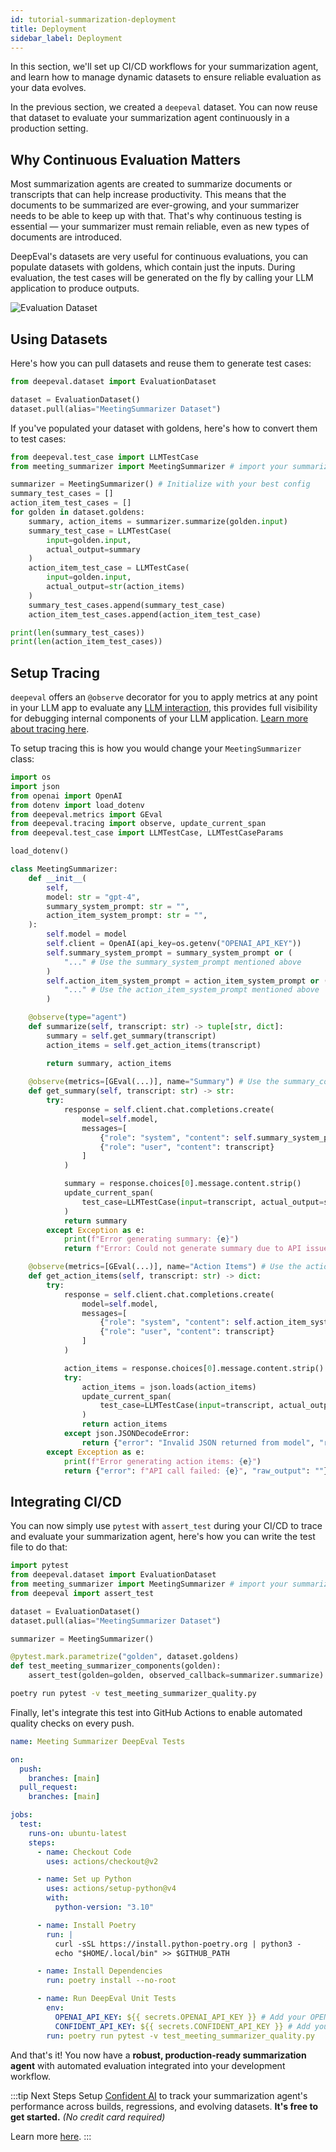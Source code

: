 ```yaml
---
id: tutorial-summarization-deployment
title: Deployment
sidebar_label: Deployment
---
```


In this section, we'll set up CI/CD workflows for your summarization agent, and learn how to manage dynamic datasets to ensure reliable evaluation as your data evolves.

In the previous section, we created a `deepeval` dataset. You can now reuse that dataset to evaluate your summarization agent continuously in a production setting.

## Why Continuous Evaluation Matters

Most summarization agents are created to summarize documents or transcripts that can help increase productivity. This means that the documents to be summarized are ever-growing, and your summarizer needs to be able to keep up with that. That's why continuous testing is essential — your summarizer must remain reliable, even as new types of documents are introduced.

DeepEval's datasets are very useful for continuous evaluations, you can populate datasets with goldens, which contain just the inputs. During evaluation, the test cases will be generated on the fly by calling your LLM application to produce outputs.

![Evaluation Dataset](https://deepeval-docs.s3.us-east-1.amazonaws.com/docs:evaluation-dataset.png)

## Using Datasets

Here's how you can pull datasets and reuse them to generate test cases:

```python
from deepeval.dataset import EvaluationDataset

dataset = EvaluationDataset()
dataset.pull(alias="MeetingSummarizer Dataset")
```

If you've populated your dataset with goldens, here's how to convert them to test cases:

```python
from deepeval.test_case import LLMTestCase
from meeting_summarizer import MeetingSummarizer # import your summarizer here

summarizer = MeetingSummarizer() # Initialize with your best config
summary_test_cases = []
action_item_test_cases = []
for golden in dataset.goldens:
    summary, action_items = summarizer.summarize(golden.input)
    summary_test_case = LLMTestCase(
        input=golden.input,
        actual_output=summary
    )
    action_item_test_case = LLMTestCase(
        input=golden.input,
        actual_output=str(action_items)
    )
    summary_test_cases.append(summary_test_case)
    action_item_test_cases.append(action_item_test_case)

print(len(summary_test_cases))
print(len(action_item_test_cases))
```

## Setup Tracing

`deepeval` offers an `@observe` decorator for you to apply metrics at any point in your LLM app to evaluate any [LLM interaction](https://deepeval.com/docs/evaluation-test-cases#what-is-an-llm-interaction), 
this provides full visibility for debugging internal components of your LLM application. [Learn more about tracing here](https://deepeval.com/docs/evaluation-llm-tracing).

To setup tracing this is how you would change your `MeetingSummarizer` class:

```python {27,34,46-48,54,68-70}
import os
import json
from openai import OpenAI
from dotenv import load_dotenv
from deepeval.metrics import GEval
from deepeval.tracing import observe, update_current_span
from deepeval.test_case import LLMTestCase, LLMTestCaseParams

load_dotenv()

class MeetingSummarizer:
    def __init__(
        self, 
        model: str = "gpt-4", 
        summary_system_prompt: str = "",
        action_item_system_prompt: str = "",
    ):
        self.model = model
        self.client = OpenAI(api_key=os.getenv("OPENAI_API_KEY"))
        self.summary_system_prompt = summary_system_prompt or (
            "..." # Use the summary_system_prompt mentioned above
        )
        self.action_item_system_prompt = action_item_system_prompt or (
            "..." # Use the action_item_system_prompt mentioned above
        )

    @observe(type="agent")
    def summarize(self, transcript: str) -> tuple[str, dict]:
        summary = self.get_summary(transcript)
        action_items = self.get_action_items(transcript)

        return summary, action_items
    
    @observe(metrics=[GEval(...)], name="Summary") # Use the summary_concision metric here
    def get_summary(self, transcript: str) -> str:
        try:
            response = self.client.chat.completions.create(
                model=self.model,
                messages=[
                    {"role": "system", "content": self.summary_system_prompt},
                    {"role": "user", "content": transcript}
                ]
            )

            summary = response.choices[0].message.content.strip()
            update_current_span(
                test_case=LLMTestCase(input=transcript, actual_output=summary)
            )
            return summary
        except Exception as e:
            print(f"Error generating summary: {e}")
            return f"Error: Could not generate summary due to API issue: {e}"

    @observe(metrics=[GEval(...)], name="Action Items") # Use the action_item_check metric here
    def get_action_items(self, transcript: str) -> dict:
        try:
            response = self.client.chat.completions.create(
                model=self.model,
                messages=[
                    {"role": "system", "content": self.action_item_system_prompt},
                    {"role": "user", "content": transcript}
                ]
            )

            action_items = response.choices[0].message.content.strip()
            try:
                action_items = json.loads(action_items)
                update_current_span(
                    test_case=LLMTestCase(input=transcript, actual_output=str(action_items))
                )
                return action_items
            except json.JSONDecodeError:
                return {"error": "Invalid JSON returned from model", "raw_output": action_items}
        except Exception as e:
            print(f"Error generating action items: {e}")
            return {"error": f"API call failed: {e}", "raw_output": ""}
```

## Integrating CI/CD

You can now simply use `pytest` with `assert_test` during your CI/CD to trace and evaluate your summarization agent, here's how you can write the test file to do that:

```python title="test_meeting_summarizer_quality.py" {13}
import pytest
from deepeval.dataset import EvaluationDataset
from meeting_summarizer import MeetingSummarizer # import your summarizer here
from deepeval import assert_test

dataset = EvaluationDataset()
dataset.pull(alias="MeetingSummarizer Dataset")

summarizer = MeetingSummarizer()

@pytest.mark.parametrize("golden", dataset.goldens)
def test_meeting_summarizer_components(golden):
    assert_test(golden=golden, observed_callback=summarizer.summarize)
```

```bash 
poetry run pytest -v test_meeting_summarizer_quality.py
```

Finally, let's integrate this test into GitHub Actions to enable automated quality checks on every push.

```yaml {32-33}
name: Meeting Summarizer DeepEval Tests

on:
  push:
    branches: [main]
  pull_request:
    branches: [main]

jobs:
  test:
    runs-on: ubuntu-latest
    steps:
      - name: Checkout Code
        uses: actions/checkout@v2

      - name: Set up Python
        uses: actions/setup-python@v4
        with:
          python-version: "3.10"

      - name: Install Poetry
        run: |
          curl -sSL https://install.python-poetry.org | python3 -
          echo "$HOME/.local/bin" >> $GITHUB_PATH

      - name: Install Dependencies
        run: poetry install --no-root

      - name: Run DeepEval Unit Tests
        env:
          OPENAI_API_KEY: ${{ secrets.OPENAI_API_KEY }} # Add your OPENAI_API_KEY
          CONFIDENT_API_KEY: ${{ secrets.CONFIDENT_API_KEY }} # Add your CONFIDENT_API_KEY
        run: poetry run pytest -v test_meeting_summarizer_quality.py
```

And that's it! You now have a **robust, production-ready summarization agent** with automated evaluation integrated into your development workflow.

:::tip Next Steps
Setup [Confident AI](https://deepeval.com/tutorials/tutorial-setup) to track your summarization agent's performance across builds, regressions, and evolving datasets. **It's free to get started.** _(No credit card required)_

Learn more [here](https://www.confident-ai.com).
:::
